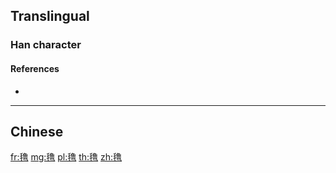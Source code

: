 {{also|氌}}
==Translingual==

===Han character===
{{Han char|rn=82|rad=毛|as=12|sn=16|four=|canj=HUNWA,XHUNW|ids=⿺毛鲁}}

====References====
* {{Han ref|kx=0596.231|hdz=32006.050|uh=6C07|ud=27655}}

----

==Chinese==
{{zh-see|氌}}

[[fr:氇]]
[[mg:氇]]
[[pl:氇]]
[[th:氇]]
[[zh:氇]]